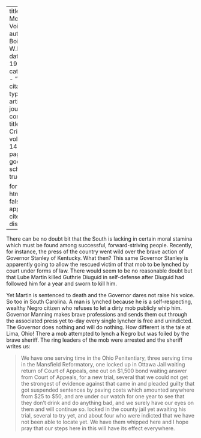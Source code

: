 
---
title: 'A Moral Void'
author: Du Bois, W.E.B.
date: May 1917
categories: 
  - ""
citation: 
  type: article-journal
  container-title: The Crisis
  volume: 14
  issue: 1
  page: 9
google-scholar: true

format:
  html:
    toc: false
    appendix-cite-as: display
---



There can be no doubt bit that the South is lacking in certain moral stamina which must be found among successful, forward-striving people. Recently, for instance, the press of the country went wild over the brave action of Governor Stanley of Kentucky. What then? This same Governor Stanley is apparently going to allow the rescued victim of that mob to be lynched by court under forms of law. There would seem to be no reasonable doubt but that Lube Martin killed Guthrie Diuguid in self-defense after Diuguid had followed him for a year and sworn to kill him. 

Yet Martin is sentenced to death and the Governor dares not raise his voice. So too in South Carolina. A  man is lynched because he is a self-respecting, wealthy Negro citizen who refuses to let a dirty mob publicly whip him. Governor Manning makes brave professions and sends them out through the associated press yet to-day every single lyncher  is free and unindicted. The Governor does nothing and will do nothing. How different is the tale at  Lima, Ohio! There a mob attempted to lynch a Negro but was foiled by the brave sheriff. The ring leaders of the mob were arrested and the sheriff writes us: 

> We have one serving time in the Ohio Penitentiary, three serving time in the Mansfield Reformatory, one locked up in Ottawa Jail waiting return of Court of Appeals, one out on $1,500 bond waiting answer from Court of Appeals, for a new trial, several that we could not get the strongest of evidence against that came in and pleaded guilty that got suspended sentences by paving costs which amounted anywhere from $25 to $50, and are under our watch for one year to see that they don't drink and do anything bad, and we surely have our eyes on them and will continue so. locked in the county jail yet awaiting his trial, several to try yet, and about four who were indicted that we have not been able to locate yet. We have them whipped here and I hope pray that our steps here in this will have its effect everywhere.


